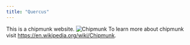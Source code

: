 ```yaml
---
title: "Quercus"
---
```


This is a chipmunk website.
![Chipmunk](chipmunks.png)
To learn more about chipmunk visit <https://en.wikipedia.org/wiki/Chipmunk>.
